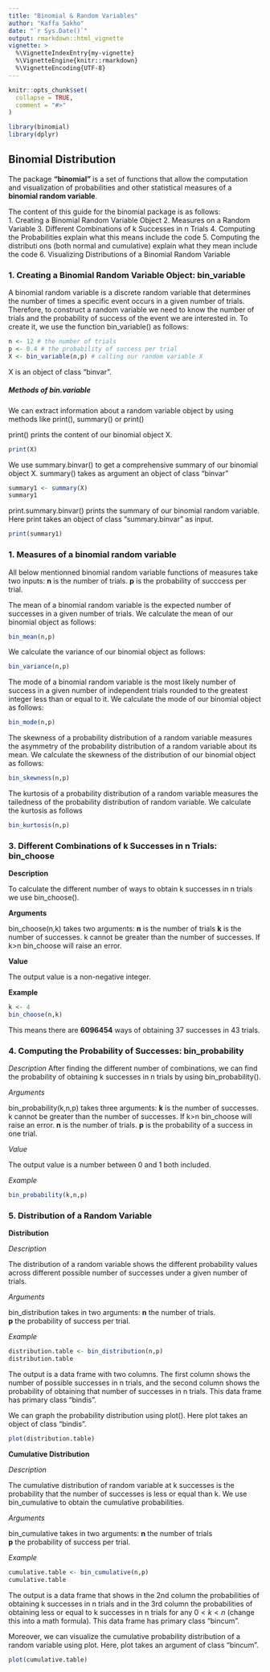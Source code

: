 ```yaml
---
title: "Binomial & Random Variables"
author: "Kaffa Sakho"
date: "`r Sys.Date()`"
output: rmarkdown::html_vignette
vignette: >
  %\VignetteIndexEntry{my-vignette}
  %\VignetteEngine{knitr::rmarkdown}
  %\VignetteEncoding{UTF-8}
---
```


```r
knitr::opts_chunk$set(
  collapse = TRUE,
  comment = "#>"
)
```

```r
library(binomial)
library(dplyr)
```

## **Binomial Distribution**

The package **"binomial"** is a set of functions that allow the computation and visualization of probabilities and other statistical measures of a **binomial random variable**.

The content of this guide for the binomial package is as follows:\
1. Creating a Binomial Random Variable Object
2. Measures on a Random Variable
3. Different Combinations of k Successes in n Trials
4. Computing the Probabilities explain what this means include the code 
5. Computing the distributi ons (both normal and cumulative) explain what they mean include the code
6. Visualizing Distributions of a Binomial Random Variable


### 1. Creating a Binomial Random Variable Object: bin_variable

A binomial random variable is a discrete random variable that determines the number of times a specific event occurs in a given number of trials. Therefore, to construct a random variable we need to know the number of trials and the probability of success of the event we are interested in. To create it, we use the function bin_variable() as follows: 

```r
n <- 12 # the number of trials
p <- 0.4 # the probability of success per trial
X <- bin_variable(n,p) # calling our random variable X
```

X is an object of class "binvar".

##### Methods of bin.variable

We can extract information about a random variable object by using methods like print(), summary() or print() 

print() prints the content of our binomial object X. 

```r
print(X)
```

We use summary.binvar() to get a comprehensive summary of our binomial object X. summary() takes as argument an object of class "binvar"

```r
summary1 <- summary(X)
summary1
```

print.summary.binvar() prints the summary of our binomial random variable. Here print takes an object of class "summary.binvar" as input.
```r
print(summary1)
```

### 1. Measures of a binomial random variable

All below mentionned binomial random variable functions of measures take two inputs:
**n** is the number of trials.
**p** is the probability of succcess per trial.

The mean of a binomial random variable is the expected number of successes in a given number of trials. We calculate the mean of our binomial object as follows:

```r
bin_mean(n,p)
```

We calculate the variance of our binomial object as follows:
```r
bin_variance(n,p)
```

The mode of a binomial random variable is the most likely number of success in a given number of independent trials rounded to the greatest integer less than or equal to it. We calculate the mode of our binomial object as follows:
```r
bin_mode(n,p)
```

The skewness of a probability distribution of a random variable measures the asymmetry of the probability distribution of a random variable about its mean. We calculate the skewness of the distribution of our binomial object as follows:
```r
bin_skewness(n,p)
```

The kurtosis of a probability distribution of a random variable measures the tailedness of the probability distribution of random variable. We calculate the kurtosis as follows
```r
bin_kurtosis(n,p)
```

### 3. Different Combinations of k Successes in n Trials: bin_choose

**Description**

To calculate the different number of ways to obtain k successes in n trials we use bin_choose(). 

**Arguments** 

bin_choose(n,k) takes two arguments: 
**n** is the number of trials
**k** is the number of successes. k cannot be greater than the number of successes. If k>n bin_choose will raise an error.

**Value**

The output value is a non-negative integer. 

**Example**

```r
k <- 4
bin_choose(n,k)
```
This means there are **6096454** ways of obtaining 37 successes in 43 trials. 

### 4. Computing the Probability of Successes: bin_probability

*Description*
After finding the different number of combinations, we can find the probability of obtaining k successes in n trials by using bin_probability().

*Arguments*

bin_probability(k,n,p) takes three arguments: 
**k** is the number of successes. k cannot be greater than the number of successes. If k>n bin_choose will raise an error.
**n** is the number of trials.
**p** is the probability of a success in one trial.

*Value*

The output value is a number between 0 and 1 both included.

*Example*

```r
bin_probability(k,n,p)
```

### 5. Distribution of a Random Variable

**Distribution**

*Description*

The distribution of a random variable shows the different probability values across different possible number of successes under a given number of trials. 

*Arguments* 

bin_distribution takes in two arguments: 
**n** the number of trials.\
**p** the probability of success per trial.

*Example*

```r
distribution.table <- bin_distribution(n,p)
distribution.table
```
The output is a data frame with two columns. The first column shows the number of possible successes in n trials, and the second column shows the probability of obtaining that number of successes in n trials. This data frame has primary class "bindis".

We can graph the probability distribution using plot(). Here plot takes an object of class "bindis".

```r
plot(distribution.table)
```


**Cumulative Distribution** 

*Description*

The cumulative distribution of random variable at k successes is the probability that the number of successes is less or equal than k. We use bin_cumulative to obtain the cumulative probabilities.

*Arguments*

bin_cumulative takes in two arguments: 
**n** the number of trials\
**p** the probability of success per trial.

*Example*

```r
cumulative.table <- bin_cumulative(n,p)
cumulative.table
```
The output is a data frame that shows in the 2nd column the probabilities of obtaining k successes in n trials and in the 3rd column the probabilities of obtaining less or equal to k successes in n trials for any $0<k<n$ (change this into a math formula). This data frame has primary class "bincum".

Moreover, we can visualize the cumulative probability distribution of a random variable using plot. Here, plot takes an argument of class "bincum".

```r
plot(cumulative.table)
```







